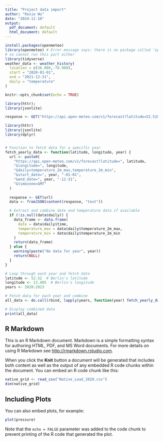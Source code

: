 ```yaml
---
title: "Project data import"
author: "Rosie Wu"
date: "2024-11-10"
output:
  pdf_document: default
  html_document: default
---
```

```r
install.packages(openmeteo)
library(openmeteo) # Error message says: there is no package called ‘openmeteo’
# so cannot run this part either 
library(tidyverse)
weather_data <- weather_history(
  location = c(36.000,-78.900),
  start = "2020-01-01",
  end = "2021-12-31",
  daily = "temperature"
)
```

```r
knitr::opts_chunk$set(echo = TRUE)

library(httr);
library(jsonlite)

response <- GET("https://api.open-meteo.com/v1/forecast?latitude=52.52&longitude=13.405&hourly=temperature_2m")
```


```r
library(httr)
library(jsonlite)
library(dplyr)


# Function to fetch data for a specific year
fetch_yearly_data <- function(latitude, longitude, year) {
  url <- paste0(
    "https://api.open-meteo.com/v1/forecast?latitude=", latitude,
    "&longitude=", longitude,
    "&daily=temperature_2m_max,temperature_2m_min",
    "&start_date=", year, "-01-01",
    "&end_date=", year, "-12-31",
    "&timezone=GMT"
  )
  
  response <- GET(url)
  data <- fromJSON(content(response, "text"))

  # Extract and combine date and temperature data if available
  if (!is.null(data$daily)) {
    data_frame <- data.frame(
      date = data$daily$time,
      temperature_max = data$daily$temperature_2m_max,
      temperature_min = data$daily$temperature_2m_min
    )
    return(data_frame)
  } else {
    warning(paste("No data for year", year))
    return(NULL)
  }
}

# Loop through each year and fetch data
latitude <- 52.52  # Berlin's latitude
longitude <- 13.405  # Berlin's longitude
years <- 2020:2023

# Fetch data for each year and combine
all_data <- do.call(rbind, lapply(years, function(year) fetch_yearly_data(latitude, longitude, year)))

# Display combined data
print(all_data)

```

## R Markdown

This is an R Markdown document. Markdown is a simple formatting syntax for authoring HTML, PDF, and MS Word documents. For more details on using R Markdown see <http://rmarkdown.rstudio.com>.

When you click the **Knit** button a document will be generated that includes both content as well as the output of any embedded R code chunks within the document. You can embed an R code chunk like this:

```r
native_grid <- read_csv("Native_Load_2020.csv")
dim(native_grid)
```

## Including Plots

You can also embed plots, for example:

```r
plot(pressure)
```

Note that the `echo = FALSE` parameter was added to the code chunk to prevent printing of the R code that generated the plot.
